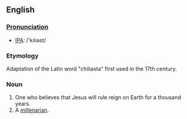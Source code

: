 ==English==
===[[Pronunciation]]===
*[[w:International Phonetic Alphabet|IPA]]: /'k&#305;l&#305;&#477;st/
===Etymology===
Adaptation of the Latin word "chiliasta" first used in the 17th century.
===Noun===
#One who believes that Jesus will rule reign on Earth for a thousand years.
#A [[millenarian]].